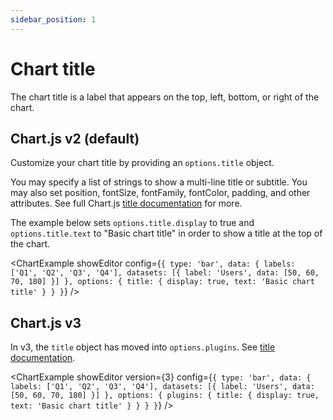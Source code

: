 ```yaml
---
sidebar_position: 1
---
```



# Chart title

The chart title is a label that appears on the top, left, bottom, or right of the chart.

## Chart.js v2 (default)

Customize your chart title by providing an `options.title` object.

You may specify a list of strings to show a multi-line title or subtitle. You may also set position, fontSize, fontFamily, fontColor, padding, and other attributes. See full Chart.js [title documentation](https://www.chartjs.org/docs/2.9.4/configuration/title.html) for more.

The example below sets `options.title.display` to true and `options.title.text` to "Basic chart title" in order to show a title at the top of the chart.

<ChartExample
  showEditor
  config={`{
  type: 'bar',
  data: {
    labels: ['Q1', 'Q2', 'Q3', 'Q4'],
    datasets: [{
      label: 'Users',
      data: [50, 60, 70, 180]
    }]
  },
  options: {
    title: {
      display: true,
      text: 'Basic chart title'
    }
  }
}`}
/>

## Chart.js v3

In v3, the `title` object has moved into `options.plugins`. See [title documentation](https://www.chartjs.org/docs/latest/configuration/title.html).

<ChartExample
  showEditor
  version={3}
  config={`{
  type: 'bar',
  data: {
    labels: ['Q1', 'Q2', 'Q3', 'Q4'],
    datasets: [{
      label: 'Users',
      data: [50, 60, 70, 180]
    }]
  },
  options: {
    plugins: {
      title: {
        display: true,
        text: 'Basic chart title'
      }
    }
  }
}`}
/>
